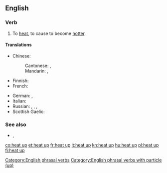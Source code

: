 ==English==

===Verb===
{{en-verb|heats up|heating up|heated up|heated up}}

# To [[heat]], to cause to become [[hotter]].

====Translations====
{{trans-top|cause to become hotter}}
* Chinese:
*: Cantonese: {{t|yue|整熱}}, {{t|yue|整热|tr=zing2 jit6}}
*: Mandarin: {{t+|cmn|加熱}}, {{t+|cmn|加热|tr=jiārè}}
* Finnish: {{t+|fi|lämmittää}}
* French: {{t+|fr|chauffer}}
{{trans-mid}}
* German: {{t+|de|erhitzen}}, {{t|de|aufheizen}}
* Italian: {{t+|it|scaldare}}
* Russian: {{t+|ru|разогрева́ть|impf}}, {{t+|ru|разогре́ть|pf}}, {{t+|ru|подогрева́ть|impf}}, {{t+|ru|подогре́ть|pf}}
* Scottish Gaelic: {{t|gd|teasaich}}
{{trans-bottom}}

===See also===
* {{l|en|hot up}}, {{l|en|hot}}

[[Category:English phrasal verbs]]
[[Category:English phrasal verbs with particle (up)]]

[[co:heat up]]
[[et:heat up]]
[[fr:heat up]]
[[it:heat up]]
[[kn:heat up]]
[[hu:heat up]]
[[pl:heat up]]
[[fi:heat up]]